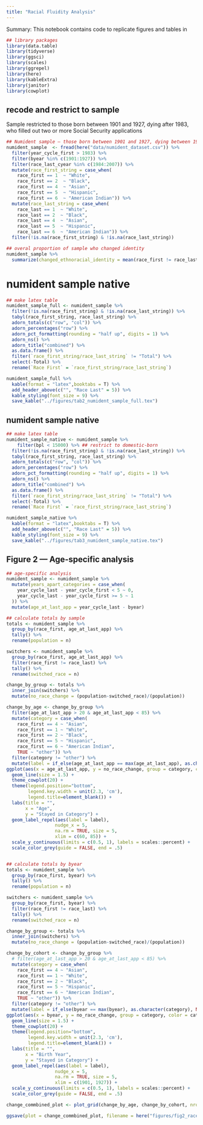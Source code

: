 ```yaml
---
title: "Racial Fluidity Analysis"
---
```


Summary: This notebook contains code to replicate figures and tables in 



```r
## library packages 
library(data.table)
library(tidyverse)
library(ggsci)
library(scales)
library(ggrepel)
library(here)
library(kableExtra)
library(janitor)
library(cowplot)
```

## recode and restrict to sample 

Sample restricted to those born between 1901 and 1927, dying after 1983, who filled out two or more Social Security applications 

```r
## Numident sample — those born between 1901 and 1927, dying between 1988 and 2005, who filled out two or more Social Security applications 
numident_sample  <- fread(here("data/numident_dataset.csv")) %>% 
  filter(year_cycle_first > 1983) %>% 
  filter(byear %in% c(1901:1927)) %>% 
  filter(race_last_cyear %in% c(1984:2007)) %>% 
  mutate(race_first_string = case_when(
    race_first == 1  ~ "White",
    race_first == 2  ~ "Black",
    race_first == 4  ~ "Asian",
    race_first == 5  ~ "Hispanic",
    race_first == 6  ~ "American Indian")) %>% 
  mutate(race_last_string = case_when(
    race_last == 1  ~ "White",
    race_last == 2  ~ "Black",
    race_last == 4  ~ "Asian",
    race_last == 5  ~ "Hispanic",
    race_last == 6  ~ "American Indian")) %>% 
  filter(!is.na(race_first_string) & !is.na(race_last_string))

## overal proportion of sample who changed identity 
numident_sample %>% 
  summarize(changed_ethnoracial_identity = mean(race_first != race_last))
```

# numident sample native 

```r
## make latex table 
numident_sample_full <- numident_sample %>%
  filter(!is.na(race_first_string) & !is.na(race_last_string)) %>% 
  tabyl(race_first_string, race_last_string) %>%
  adorn_totals(c("row", "col")) %>%
  adorn_percentages("row") %>% 
  adorn_pct_formatting(rounding = "half up", digits = 1) %>%
  adorn_ns() %>%
  adorn_title("combined") %>% 
  as.data.frame() %>% 
  filter(`race_first_string/race_last_string` != "Total") %>% 
  select(-Total) %>% 
  rename(`Race First` = `race_first_string/race_last_string`)

numident_sample_full %>% 
  kable(format = "latex",booktabs = T) %>%
  add_header_above(c("", "Race Last" = 5)) %>%
  kable_styling(font_size = 9) %>% 
  save_kable("../figures/tab2_numident_sample_full.tex")
```

## numident sample native 

```r
## make latex table 
numident_sample_native <- numident_sample %>%
    filter(bpl < 15000) %>% ## restrict to domestic-born 
  filter(!is.na(race_first_string) & !is.na(race_last_string)) %>% 
  tabyl(race_first_string, race_last_string) %>%
  adorn_totals(c("row", "col")) %>%
  adorn_percentages("row") %>% 
  adorn_pct_formatting(rounding = "half up", digits = 1) %>%
  adorn_ns() %>%
  adorn_title("combined") %>% 
  as.data.frame() %>% 
  filter(`race_first_string/race_last_string` != "Total") %>% 
  select(-Total) %>% 
  rename(`Race First` = `race_first_string/race_last_string`)

numident_sample_native %>% 
  kable(format = "latex",booktabs = T) %>%
  add_header_above(c("", "Race Last" = 5)) %>%
  kable_styling(font_size = 9) %>% 
  save_kable("../figures/tab3_numident_sample_native.tex")
```


## Figure 2 — Age-specific analysis 

```r
## age-specific analysis 
numident_sample <- numident_sample %>% 
  mutate(years_apart_categories = case_when(
    year_cycle_last - year_cycle_first < 5 ~ 0,
    year_cycle_last - year_cycle_first >= 5 ~ 1
  )) %>% 
  mutate(age_at_last_app = year_cycle_last - byear)

## calculate totals by sample 
totals <- numident_sample %>% 
  group_by(race_first, age_at_last_app) %>% 
  tally() %>% 
  rename(population = n)

switchers <- numident_sample %>% 
  group_by(race_first, age_at_last_app) %>% 
  filter(race_first != race_last) %>% 
  tally() %>% 
  rename(switched_race = n)

change_by_group <- totals %>% 
  inner_join(switchers) %>% 
  mutate(no_race_change = (population-switched_race)/(population))

change_by_age <- change_by_group %>% 
  filter(age_at_last_app > 20 & age_at_last_app < 85) %>% 
  mutate(category = case_when(
    race_first == 4 ~ "Asian",
    race_first == 1 ~ "White",
    race_first == 2 ~ "Black",
    race_first == 5 ~ "Hispanic",
    race_first == 6 ~ "American Indian",
    TRUE ~ "other")) %>% 
  filter(category != "other") %>% 
  mutate(label = if_else(age_at_last_app == max(age_at_last_app), as.character(category), NA_character_)) %>%
ggplot(aes(x = age_at_last_app, y = no_race_change, group = category, color = category, linetype = category))+ 
  geom_line(size = 1.5) +
  theme_cowplot(20) +
  theme(legend.position="bottom",
        legend.key.width = unit(2.3, 'cm'),
        legend.title=element_blank()) +
  labs(title = "",
       x = "Age", 
       y = "Stayed in Category") + 
  geom_label_repel(aes(label = label),
                  nudge_x = 5,
                  na.rm = TRUE, size = 5, 
                  xlim = c(60, 85)) + 
  scale_y_continuous(limits = c(0.5, 1), labels = scales::percent) + 
  scale_color_grey(guide = FALSE, end = .5)


## calculate totals by byear  
totals <- numident_sample %>% 
  group_by(race_first, byear) %>% 
  tally() %>% 
  rename(population = n)

switchers <- numident_sample %>% 
  group_by(race_first, byear) %>% 
  filter(race_first != race_last) %>% 
  tally() %>% 
  rename(switched_race = n)

change_by_group <- totals %>% 
  inner_join(switchers) %>% 
  mutate(no_race_change = (population-switched_race)/(population))

change_by_cohort <- change_by_group %>% 
  # filter(age_at_last_app > 20 & age_at_last_app < 85) %>% 
  mutate(category = case_when(
    race_first == 4 ~ "Asian",
    race_first == 1 ~ "White",
    race_first == 2 ~ "Black",
    race_first == 5 ~ "Hispanic",
    race_first == 6 ~ "American Indian",
    TRUE ~ "other")) %>% 
  filter(category != "other") %>% 
  mutate(label = if_else(byear == max(byear), as.character(category), NA_character_)) %>%
ggplot(aes(x = byear, y = no_race_change, group = category, color = category, linetype = category))+ 
  geom_line(size = 1.5) +
  theme_cowplot(20) +
  theme(legend.position="bottom",
        legend.key.width = unit(2.3, 'cm'),
        legend.title=element_blank()) +
  labs(title = "",
       x = "Birth Year", 
       y = "Stayed in Category") + 
  geom_label_repel(aes(label = label),
                  nudge_x = 5,
                  na.rm = TRUE, size = 5, 
                  xlim = c(1901, 1927)) + 
  scale_y_continuous(limits = c(0.5, 1), labels = scales::percent) + 
  scale_color_grey(guide = FALSE, end = .5)

change_commbined_plot <- plot_grid(change_by_age, change_by_cohort, nrow = 2, labels = "auto")

ggsave(plot = change_commbined_plot, filename = here("figures/fig2_race_change_combined.png"), height = 16, width = 13)
```





